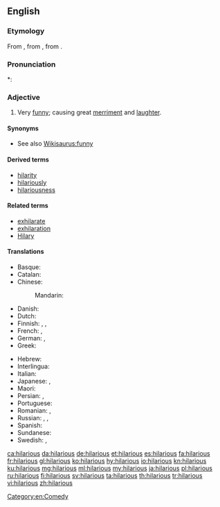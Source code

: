 ==English==

===Etymology===
From {{etyl|la|en}} {{term|hilaris||cheerful|lang=la}}, from {{etyl|grc|en}} {{term|ἱλαρός||cheerful, merry|lang=grc}}, from {{term|ἵλαος||propitious, gracious, kind|lang=grc}}.

===Pronunciation===
*: {{rhymes|ɛəriəs|lang=en}}

===Adjective===
{{en-adj}}

# Very [[funny]]; causing great [[merriment]] and [[laughter]].

====Synonyms====
* See also [[Wikisaurus:funny]]

====Derived terms====
* [[hilarity]]
* [[hilariously]]
* [[hilariousness]]

====Related terms====
* [[exhilarate]]
* [[exhilaration]]
* [[Hilary]]

====Translations====
{{trans-top|very funny; causing great merriment and laughter}}
* Basque: {{t|eu|barregarri}}
* Catalan: {{t|ca|hilarant}}
* Chinese:
*: Mandarin: {{t+|cmn|搞笑|tr=gǎoxiào|sc=Hani}}
* Danish: {{t|da|hylende morsom}}
* Dutch: {{t+|nl|hilarisch}}
* Finnish: {{t|fi|riemastuttava}}, {{t|fi|riemukas}}, {{t|fi|ratkiriemukas}}
* French: {{t+|fr|hilarant|m}}, {{t+|fr|hilarante|f}}
* German: {{t|de|zum Totlachen}}, {{t|de|urkomisch}}
* Greek: {{t+|el|ιλαρός|m}}
{{trans-mid}}
* Hebrew: {{t|he|מַצְחִיק|m|tr=mats'khík|sc=Hebr}}
* Interlingua: {{t|ia|hilare}}
* Italian: {{t+|it|esilarante}}
* Japanese: {{t|ja|ひどくおもしろい|tr=hidoku omoshiroi|sc=Jpan}}, {{t|ja|面白おかしい|tr=おもしろおかしい, omoshirookashii|sc=Jpan}}
* Maori: {{t|mi|pukukata}}
* Persian: {{t+|fa|خنده دار}}, {{t+|fa|مضحک}}
* Portuguese: {{t+|pt|hilário}}
* Romanian: {{t+|ro|ilar|m|n}}, {{t+|ro|ilariant|m|n}}
* Russian: {{t+|ru|умори́тельный}}, {{t+|ru|смешно́й}}, {{t+|ru|поте́шный}}
* Spanish: {{t|es|hilarante}}
* Sundanese: {{t|su|pikaseurieun}}
* Swedish: {{t|sv|skrattretande}}, {{t|sv|obetalbar}}
{{trans-bottom}}

[[Category:en:Comedy]]

[[ca:hilarious]]
[[da:hilarious]]
[[de:hilarious]]
[[et:hilarious]]
[[es:hilarious]]
[[fa:hilarious]]
[[fr:hilarious]]
[[gl:hilarious]]
[[ko:hilarious]]
[[hy:hilarious]]
[[io:hilarious]]
[[kn:hilarious]]
[[ku:hilarious]]
[[mg:hilarious]]
[[ml:hilarious]]
[[my:hilarious]]
[[ja:hilarious]]
[[pl:hilarious]]
[[ru:hilarious]]
[[fi:hilarious]]
[[sv:hilarious]]
[[ta:hilarious]]
[[th:hilarious]]
[[tr:hilarious]]
[[vi:hilarious]]
[[zh:hilarious]]